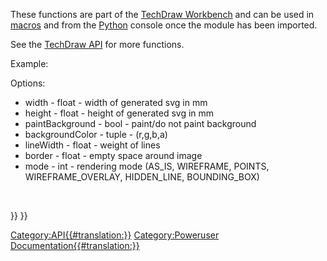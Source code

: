 <languages/>
{{VeryImportantMessage|(November 2018) This information may be incomplete and outdated. For the latest API, see the [https://freecad.org/api autogenerated API documentation].}}
These functions are part of the [[TechDraw Workbench|TechDraw Workbench]] and can be used in [[macros|macros]] and from the [[Python|Python]] console once the {{incode|TechDrawGui}} module has been imported.

See the [[TechDraw API|TechDraw API]] for more functions.

Example:
{{Code|code=
import FreeCAD
import TechDrawGui

p = FreeCAD.ActiveDocument.Page

f = "/home/localuser/myPdfDirectory/savePage.pdf"
TechDrawGui.exportPageAsPdf(p, f)

f = "/home/localuser/mySvgDirectory/savePage.svg"
TechDrawGui.exportPageAsSvg(p, f)
}}

{{APIFunction|exportPageAsPdf|pageObject, filePath|save a copy of pageObject in PDF format to location filePath|none}}
{{APIFunction|exportPageAsSvg|pageObject, filePath|save a copy of pageObject in SVG format to location filePath|none}}
{{APIFunction|copyActiveViewToSvgFile|document, filePath, (options)|save a copy of the active view for "document" to file "filePath"|double (estimated scale)}}
Options:
* width - float - width of generated svg in mm
* height - float - height of generated svg in mm
* paintBackground - bool - paint/do not paint background
* backgroundColor - tuple - (r,g,b,a)
* lineWidth - float - weight of lines
* border - float - empty space around image
* mode - int - rendering mode (AS_IS, WIREFRAME, POINTS, WIREFRAME_OVERLAY, HIDDEN_LINE, BOUNDING_BOX)
<br/>
{{APIFunction|addQGIToView|view, QGraphicsItem|add a QGraphicsItem (created using PySide) to a View|none}}

{{TechDraw Tools navi{{#translation:}}}}
{{Userdocnavi{{#translation:}}}}
[[Category:API{{#translation:}}]]
[[Category:Poweruser Documentation{{#translation:}}]]
{{clear}}